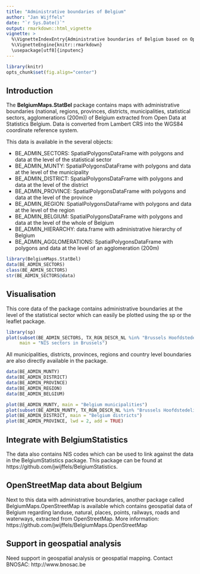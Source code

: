 ```yaml
---
title: "Administrative boundaries of Belgium"
author: "Jan Wijffels"
date: "`r Sys.Date()`"
output: rmarkdown::html_vignette
vignette: >
  %\VignetteIndexEntry{Administrative boundaries of Belgium based on Open Data at Statistics Belgium}
  %\VignetteEngine{knitr::rmarkdown}
  \usepackage[utf8]{inputenc}
---
```



```r
library(knitr)
opts_chunk$set(fig.align="center")
```

Introduction
------------

The  **BelgiumMaps.StatBel** package contains maps with administrative boundaries (national, regions, provinces, districts, municipalities, statistical sectors, agglomerations (200m)) of Belgium extracted from Open Data at Statistics Belgium. Data is converted from Lambert CRS into the WGS84 coordinate reference system. 

This data is available in the several objects:

- BE_ADMIN_SECTORS: SpatialPolygonsDataFrame with polygons and data at the level of the statistical sector
- BE_ADMIN_MUNTY: SpatialPolygonsDataFrame with polygons and data at the level of the municipality
- BE_ADMIN_DISTRICT: SpatialPolygonsDataFrame with polygons and data at the level of the district
- BE_ADMIN_PROVINCE: SpatialPolygonsDataFrame with polygons and data at the level of the province
- BE_ADMIN_REGION: SpatialPolygonsDataFrame with polygons and data at the level of the region
- BE_ADMIN_BELGIUM: SpatialPolygonsDataFrame with polygons and data at the level of the whole of Belgium
- BE_ADMIN_HIERARCHY: data.frame with administrative hierarchy of Belgium
- BE_ADMIN_AGGLOMERATIONS: SpatialPolygonsDataFrame with polygons and data at the level of an agglomeration (200m)



```r
library(BelgiumMaps.StatBel)
data(BE_ADMIN_SECTORS)
class(BE_ADMIN_SECTORS)
str(BE_ADMIN_SECTORS@data)
```

Visualisation
----------------------------
This core data of the package contains administrative boundaries at the level of the statistical sector which can easily be plotted using the sp or the leaflet package.

```r
library(sp)
plot(subset(BE_ADMIN_SECTORS, TX_RGN_DESCR_NL %in% "Brussels Hoofdstedelijk Gewest"),
     main = "NIS sectors in Brussels")
```

All municipalities, districts, provinces, regions and country level boundaries are also directly available in the package.
```r
data(BE_ADMIN_MUNTY)
data(BE_ADMIN_DISTRICT) 
data(BE_ADMIN_PROVINCE) 
data(BE_ADMIN_REGION) 
data(BE_ADMIN_BELGIUM) 

plot(BE_ADMIN_MUNTY, main = "Belgium municipalities")
plot(subset(BE_ADMIN_MUNTY, TX_RGN_DESCR_NL %in% "Brussels Hoofdstedelijk Gewest"), main = "Municipalities in Brussels")
plot(BE_ADMIN_DISTRICT, main = "Belgium districts")
plot(BE_ADMIN_PROVINCE, lwd = 2, add = TRUE)
```


Integrate with BelgiumStatistics
----------------------------
The data also contains NIS codes which can be used to link against the data in the BelgiumStatistics package. This package can be found at https://github.com/jwijffels/BelgiumStatistics.


OpenStreetMap data about Belgium
----------------------------
Next to this data with administrative boundaries, another package called BelgiumMaps.OpenStreetMap is available which contains geospatial data of Belgium regarding landuse, natural, places, points, railways, roads and waterways, extracted from OpenStreetMap. More information: https://github.com/jwijffels/BelgiumMaps.OpenStreetMap


Support in geospatial analysis
----------------------------
Need support in geospatial analysis or geospatial mapping. 
Contact BNOSAC: http://www.bnosac.be
